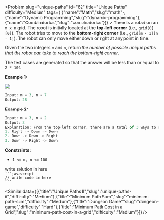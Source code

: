 
<Problem slug="unique-paths" id="62" title="Unique Paths" difficulty="Medium" tags={[{"name":"Math","slug":"math"},{"name":"Dynamic Programming","slug":"dynamic-programming"},{"name":"Combinatorics","slug":"combinatorics"}]} >
    There is a robot on an `m x n` grid. The robot is initially located at the **top-left corner** (i.e., `grid[0][0]`). The robot tries to move to the **bottom-right corner** (i.e., `grid[m - 1][n - 1]`). The robot can only move either down or right at any point in time.

Given the two integers `m` and `n`, return _the number of possible unique paths that the robot can take to reach the bottom-right corner_.

The test cases are generated so that the answer will be less than or equal to `2 * 109`.

**Example 1:**

![](https://assets.leetcode.com/uploads/2018/10/22/robot_maze.png)
```javascript 
Input: m = 3, n = 7
Output: 28
```

**Example 2:**

```javascript 
Input: m = 3, n = 2
Output: 3
Explanation: From the top-left corner, there are a total of 3 ways to reach the bottom-right corner:
1. Right -> Down -> Down
2. Down -> Down -> Right
3. Down -> Right -> Down
```

**Constraints:**

*   `1 <= m, n <= 100`
</Problem >

<Solution>
write solution in here
</Solution>

<Code>
```javascript
// write code in here
```
</Code>

<Similar data={[{"title":"Unique Paths II","slug":"unique-paths-ii","difficulty":"Medium"},{"title":"Minimum Path Sum","slug":"minimum-path-sum","difficulty":"Medium"},{"title":"Dungeon Game","slug":"dungeon-game","difficulty":"Hard"},{"title":"Minimum Path Cost in a Grid","slug":"minimum-path-cost-in-a-grid","difficulty":"Medium"}]} />
